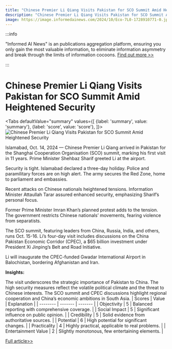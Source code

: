 ```yaml
---
title: "Chinese Premier Li Qiang Visits Pakistan for SCO Summit Amid Heightened Security"
description: "Chinese Premier Li Qiang Visits Pakistan for SCO Summit Amid Heightened Security"
image: https://image.informedainews.com/2024/10/Eco-7L0-1728910771-0.jpg
---
```



:::info

"Informed AI News" is an publications aggregation platform, ensuring you only gain the most valuable information, to eliminate information asymmetry and break through the limits of information cocoons.  [Find out more >>](/)

:::

# Chinese Premier Li Qiang Visits Pakistan for SCO Summit Amid Heightened Security


<Tabs
	defaultValue="summary"
	values={[
	{label: 'summary', value: 'summary'},
	{label: 'score', value: 'score'},
]}>
<TabItem value="summary">
<img
  src="https://image.informedainews.com/2024/10/Eco-7L0-1728910771-0.jpg"
  alt="Chinese Premier Li Qiang Visits Pakistan for SCO Summit Amid Heightened Security"
/>



Islamabad, Oct. 14, 2024 — Chinese Premier Li Qiang arrived in Pakistan for the Shanghai Cooperation Organisation (SCO) summit, marking his first visit in 11 years. Prime Minister Shehbaz Sharif greeted Li at the airport.

Security is tight. Islamabad declared a three-day holiday. Police and paramilitary forces are on high alert. The army secures the Red Zone, home to parliament and embassies.

Recent attacks on Chinese nationals heightened tensions. Information Minister Attaullah Tarar assured enhanced security, emphasizing Sharif’s personal focus.

Former Prime Minister Imran Khan’s planned protest adds to the tension. The government restricts Chinese nationals’ movements, fearing violence from separatists.

The SCO summit, featuring leaders from China, Russia, India, and others, runs Oct. 15-16. Li’s four-day visit includes discussions on the China Pakistan Economic Corridor (CPEC), a $65 billion investment under President Xi Jinping’s Belt and Road Initiative.

Li will inaugurate the CPEC-funded Gwadar International Airport in Balochistan, bordering Afghanistan and Iran.

**Insights:**

The visit underscores the strategic importance of Pakistan to China. The high security measures reflect the volatile political climate and the threat to Chinese interests. The SCO summit and CPEC discussions highlight regional cooperation and China’s economic ambitions in South Asia.
</TabItem>
<TabItem value="score">
	| Scores     | Value   | Explanation |
	| -------- | ------- | ------- |
	| Objectivity  | 5    | Balanced reporting with comprehensive coverage.    |
	| Social Impact | 5     | Significant influence on public opinion.    |
	| Credibility    | 5    | Solid evidence from authoritative sources.    |
	| Potential    | 6    | High potential for significant changes.    |
	| Practicality    | 4    | Highly practical, applicable to real problems.    |
	| Entertainment Value    | 2    | Slightly monotonous, few entertaining elements.    |
</TabItem>
</Tabs>

[Full article>>](https://asia.nikkei.com/Politics/International-relations/Chinese-premier-Li-arrives-in-Pakistan-ahead-of-SCO-summit)
